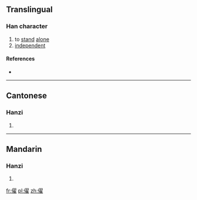 ==Translingual==

===Han character===
{{Han char|rn=9|rad=人|as=14|sn=16|four=|canj=人尸一土 (OSMG)|ids=⿰亻翟}}

# to [[stand]] [[alone]]
# [[independent]]

====References====
* {{Han ref|kx=0119.360|hdz=10232.070|uh=349B|ud=13467}}

----

==Cantonese==

===Hanzi===
{{yue-hanzi|jyut=|y=deui2, diu6}}

# {{defn|lang=yue|sort=人14}}

----

==Mandarin==

===Hanzi===
{{cmn-hanzi|pin=[[diào]] ([[diao4]])|wg=tiao<sup>4</sup>}}

# {{defn|lang=cmn|sort=人14}}

[[fr:㒛]]
[[pl:㒛]]
[[zh:㒛]]